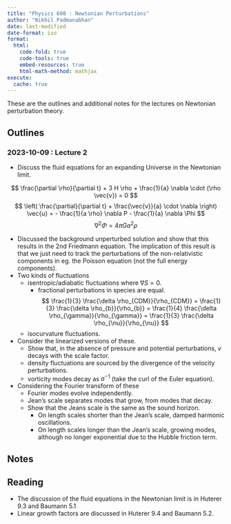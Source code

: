 ```yaml
---
title: "Physics 600 : Newtonian Perturbations"
author: "Nikhil Padmanabhan"
date: last-modified
date-format: iso
format:
  html:
    code-fold: true
    code-tools: true
    embed-resources: true
    html-math-method: mathjax
execute: 
  cache: true
---
```


These are the outlines and additional notes for the lectures on Newtonian perturbation theory.

## Outlines

### 2023-10-09 : Lecture 2

- Discuss the fluid equations for an expanding Universe in the Newtonian limit.

$$
\frac{\partial \rho}{\partial t} + 3 H \rho + \frac{1}{a} \nabla \cdot (\rho \vec{v}) = 0
$$
$$
\left( \frac{\partial}{\partial t} + \frac{\vec{v}}{a} \cdot \nabla \right) \vec{u} = - \frac{1}{a \rho} \nabla P - \frac{1}{a} \nabla \Phi
$$
$$
\nabla^2 \Phi = 4 \pi G a^2 \rho
$$



- Discussed the background unperturbed solution and show that this results in the 2nd Friedmann equation. The implication of this result is that we just need to track the perturbations of the non-relativistic components in eg. the Poisson equation (not the full energy components).  
- Two kinds of fluctuations
    - isentropic/adiabatic fluctuations where $\nabla S = 0$. 
        - fractional perturbations in species are equal.
        $$
        \frac{1}{3} \frac{\delta \rho_{CDM}}{\rho_{CDM}} = \frac{1}{3} \frac{\delta \rho_{b}}{\rho_{b}} = 
           \frac{1}{4} \frac{\delta \rho_{\gamma}}{\rho_{\gamma}} = \frac{1}{3} \frac{\delta \rho_{\nu}}{\rho_{\nu}} 
        $$
    - isocurvature fluctuations.
- Consider the linearized versions of these. 
    - Show that, in the absence of pressure and potential perturbations, $v$ decays with the scale factor.
    - density fluctuations are sourced by the divergence of the velocity perturbations. 
    - vorticity modes decay as $a^{-1}$ (take the curl of the Euler equation).


- Considering the Fourier transform of these
    - Fourier modes evolve independently. 
    - Jean's scale separates modes that grow, from modes that decay.
    - Show that the Jeans scale is the same as the sound horizon.
        - On length scales shorter than the Jean's scale, damped harmonic oscillations.
        - On length scales longer than the Jean's scale, growing modes, although no longer exponential due to the Hubble friction term. 

## Notes


## Reading

- The discussion of the fluid equations in the Newtonian limit is in Huterer 9.3 and Baumann 5.1
- Linear growth factors are discussed in Huterer 9.4 and Baumann 5.2. 
